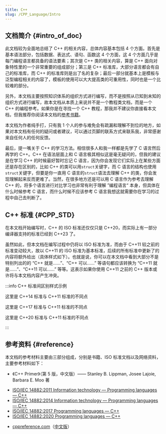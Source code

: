 ```yaml
---
title: C++
slug: /CPP_Language/Intro
---
```


## 文档简介 {#intro_of_doc}

此文档较为全面地总结了 C++ 的相关内容，总体内容基本包括 4 个方面。首先是基本语法部分，包括数据、表达式、语句、函数这 4 个方面，这 4 个方面几乎是每门编程语言都具备的语法要素；其次是 C++ 类的相关内容，算是 C++ 面向对象特性里的一个非常重要的组成部分；第三是 C++ 标准库，大部分语言都会有自己的标准库，而 C++ 的标准库则是出了名的复杂；最后一部分就基本上是模板与泛型编程相关的内容了，模板的使用可以大大提高类的可重用性，同时也是一个比较难的部分。

另外，本文档主要按照知识体系的组织方式进行编写，而不是按照从已知到未知的组织方式进行编写，故本文档从本质上来说并不是一个教程类文档，而是一个 C++ 的编程参考。如果你是在寻找一个 C++ 教程，那我并不建议你直接看本文档，但我推荐你阅读本文档的[参考书籍](#reference)。

本文档为作者纯手打，只有我 1 个人的参与难免会有疏漏和理解不到位的地方，如果对本文档有任何的疑问或者建议，可以通过页脚的联系方式来联系我，非常感谢来自任何人的任何反馈。

最后，提一嘴关于 C++ 的学习方法。相信很多人和我一样都是先学了 C 语言然后再学的 C++。C++ 在语法层面上和 C 语言极其相似这是毫无疑问的，但我的建议是在学习 C++ 的时候最好暂时忘记 C 语言，因为你会发现它们实际上在某些方面还是存在区别的，比如 C++ 的类可以用`struct`关键字，而 C 语言的结构也使用`struct`关键字，但要是你一直用 C 语言的`struct`语法去理解 C++ 的类，你会发现理解起来反而更难了。当然，在很多地方还是可以用 C 语言作为参考去理解 C++ 的，将多个语言进行对比学习也非常有利于理解 ”编程语言“ 本身，但具体在什么时候参考 C 语言，而什么时候不应该参考 C 语言我想这就需要你在学习的过程中自己去判断了。



## C++ 标准 {#CPP_STD}

在本文档开始编写时，C++ 的 ISO 标准还仅仅只是 C++20，而实际上有一部分编译器支持的标准已经到 C++23 了。

虽然如此，但本文档在编写过程中仍将以 ISO 标准为准，而由于 C++11 较之前的标准变动较大，故以 C++11 的 ISO 标准为基本标准，后续的所有标准中更新了的内容将额外给出（具体样式如下）。也就是说，你可以在本文档中看到大部分不是特别列出的的 “C++ 就是……”、“C++ 可以……” 等语句都应该转换为 “C++11 就是……”、“C++11 可以……” 等等。这表示如果你使用 C++11 之前的 C++ 版本或许将与本文档内容产生冲突。

:::info C++ 标准间区别样式示例

<Tabs>

<TabItem value="C++ 14" default>

这里是 C++14 标准与 C++11 标准的不同点

</TabItem>

<TabItem value="C++ 17">

这里是 C++17 标准与 C++11 标准的不同点

</TabItem>

<TabItem value="C++ 20">

这里是 C++20 标准与 C++11 标准的不同点

</TabItem>

</Tabs>

:::



## 参考资料 {#reference}

本文档的参考材料主要由三部分组成，分别是书籍、ISO 标准文档以及网络资料，主要参考材料如下：

<Tabs>

<TabItem value="Books" label="书籍" default>

- 《C++ Primer》（第 5 版，中文版）—— Stanley B. Lippman, Josee Lajoie, Barbara E. Moo 著

</TabItem>

<TabItem value="ISO" label="ISO 标准文档">

- [ISO/IEC 14882:2011 Information technology — Programming languages — C++](https://www.iso.org/standard/50372.html)
- [ISO/IEC 14882:2014 Information technology — Programming languages — C++](https://www.iso.org/standard/64029.html)
- [ISO/IEC 14882:2017 Programming languages — C++](https://www.iso.org/standard/68564.html)
- [ISO/IEC 14882:2020 Programming languages — C++](https://www.iso.org/standard/79358.html)

</TabItem>

<TabItem value="Web" label="网站">

- [cppreference.com](https://en.cppreference.com/w/)（[中文版](https://zh.cppreference.com/w/%E9%A6%96%E9%A1%B5)）

</TabItem>

</Tabs>
